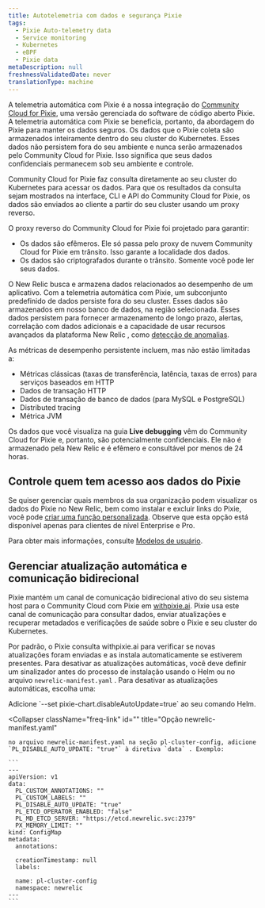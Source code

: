 ```yaml
---
title: Autotelemetria com dados e segurança Pixie
tags:
  - Pixie Auto-telemetry data
  - Service monitoring
  - Kubernetes
  - eBPF
  - Pixie data
metaDescription: null
freshnessValidatedDate: never
translationType: machine
---
```


A telemetria automática com Pixie é a nossa integração do [Community Cloud for Pixie](https://docs.px.dev/installing-pixie/install-guides/community-cloud-for-pixie/), uma versão gerenciada do software de código aberto Pixie. A telemetria automática com Pixie se beneficia, portanto, da abordagem do Pixie para manter os dados seguros. Os dados que o Pixie coleta são armazenados inteiramente dentro do seu cluster do Kubernetes. Esses dados não persistem fora do seu ambiente e nunca serão armazenados pelo Community Cloud for Pixie. Isso significa que seus dados confidenciais permanecem sob seu ambiente e controle.

Community Cloud for Pixie faz consulta diretamente ao seu cluster do Kubernetes para acessar os dados. Para que os resultados da consulta sejam mostrados na interface, CLI e API do Community Cloud for Pixie, os dados são enviados ao cliente a partir do seu cluster usando um proxy reverso.

O proxy reverso do Community Cloud for Pixie foi projetado para garantir:

* Os dados são efêmeros. Ele só passa pelo proxy de nuvem Community Cloud for Pixie em trânsito. Isso garante a localidade dos dados.
* Os dados são criptografados durante o trânsito. Somente você pode ler seus dados.

O New Relic busca e armazena dados relacionados ao desempenho de um aplicativo. Com a telemetria automática com Pixie, um subconjunto predefinido de dados persiste fora do seu cluster. Esses dados são armazenados em nosso banco de dados, na região selecionada. Esses dados persistem para fornecer armazenamento de longo prazo, alertas, correlação com dados adicionais e a capacidade de usar recursos avançados da plataforma New Relic , como [detecção de anomalias](/docs/alerts-applied-intelligence/applied-intelligence/anomaly-detection/anomaly-detection-applied-intelligence/).

As métricas de desempenho persistente incluem, mas não estão limitadas a:

* Métricas clássicas (taxas de transferência, latência, taxas de erros) para serviços baseados em HTTP
* Dados de transação HTTP
* Dados de transação de banco de dados (para MySQL e PostgreSQL)
* Distributed tracing
* Métrica JVM

Os dados que você visualiza na guia <DNT>**Live debugging**</DNT> vêm do Community Cloud for Pixie e, portanto, são potencialmente confidenciais. Ele não é armazenado pela New Relic e é efêmero e consultável por menos de 24 horas.

## Controle quem tem acesso aos dados do Pixie

Se quiser gerenciar quais membros da sua organização podem visualizar os dados do Pixie no New Relic, bem como instalar e excluir links do Pixie, você pode [criar uma função personalizada](/docs/accounts/accounts-billing/new-relic-one-user-management/tutorial-add-new-user-groups-roles-new-relic-one-user-model/#roles). Observe que esta opção está disponível apenas para clientes de nível Enterprise e Pro.

Para obter mais informações, consulte [Modelos de usuário](/docs/accounts/original-accounts-billing/original-product-based-pricing/overview-user-models).

## Gerenciar atualização automática e comunicação bidirecional

Pixie mantém um canal de comunicação bidirecional ativo do seu sistema host para o Community Cloud com Pixie em [withpixie.ai](https://work.withpixie.ai/). Pixie usa este canal de comunicação para consultar dados, enviar atualizações e recuperar metadados e verificações de saúde sobre o Pixie e seu cluster do Kubernetes.

Por padrão, o Pixie consulta withpixie.ai para verificar se novas atualizações foram enviadas e as instala automaticamente se estiverem presentes. Para desativar as atualizações automáticas, você deve definir um sinalizador antes do processo de instalação usando o Helm ou no arquivo `newrelic-manifest.yaml` . Para desativar as atualizações automáticas, escolha uma:

<CollapserGroup>
  <Collapser
    className="freq-link"
    id=""
    title="Opção de leme"
  >
    Adicione `--set pixie-chart.disableAutoUpdate=true` ao seu comando Helm.
  </Collapser>

  <Collapser
    className="freq-link"
    id=""
    title="Opção newrelic-manifest.yaml"
  >
    no arquivo newrelic-manifest.yaml na seção pl-cluster-config, adicione `PL_DISABLE_AUTO_UPDATE: "true"` à diretiva `data` . Exemplo:

    ```
    ---
    apiVersion: v1
    data:
      PL_CUSTOM_ANNOTATIONS: ""
      PL_CUSTOM_LABELS: ""
      PL_DISABLE_AUTO_UPDATE: "true"
      PL_ETCD_OPERATOR_ENABLED: "false"
      PL_MD_ETCD_SERVER: "https://etcd.newrelic.svc:2379"
      PX_MEMORY_LIMIT: ""
    kind: ConfigMap
    metadata:
      annotations:

      creationTimestamp: null
      labels:

      name: pl-cluster-config
      namespace: newrelic
    ---
    ```
  </Collapser>
</CollapserGroup>
